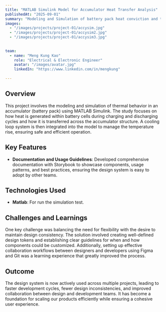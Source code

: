 ---
title: "MATLAB Simulink Model for Accumulator Heat Transfer Analysis"
publishedAt: "2025-09-01"
summary: "Modeling and Simulation of battery pack heat conviction and transfer in MATLAB Simulink with Batemo cells."
images:
  - "/images/projects/project-01/accysim.jpg"
  - "/images/projects/project-01/accysim2.jpg"
  - "/images/projects/project-01/accysim3.jpg"
  
  
team:
  - name: "Meng Kung Kao"
    role: "Electrical & Electronic Engineer"
    avatar: "/images/avatar.jpg"
    linkedIn: "https://www.linkedin.com/in/mengkung"
  
---

## Overview

This project involves the modeling and simulation of thermal behavior in an accumulator (battery pack) using MATLAB Simulink. The study focuses on how heat is generated within battery cells during charging and discharging cycles and how it is transferred across the accumulator structure. A cooling loop system is then integrated into the model to manage the temperature rise, ensuring safe and efficient operation.

## Key Features

- **Documentation and Usage Guidelines**: Developed comprehensive documentation with Storybook to showcase components, usage patterns, and best practices, ensuring the design system is easy to adopt by other teams.

## Technologies Used

- **Matlab**: For run the simulation test.


## Challenges and Learnings

One key challenge was balancing the need for flexibility with the desire to maintain design consistency. The solution involved creating well-defined design tokens and establishing clear guidelines for when and how components could be customized. Additionally, setting up effective collaboration workflows between designers and developers using Figma and Git was a learning experience that greatly improved the process.

## Outcome

The design system is now actively used across multiple projects, leading to faster development cycles, fewer design inconsistencies, and improved collaboration between design and development teams. It has become a foundation for scaling our products efficiently while ensuring a cohesive user experience.